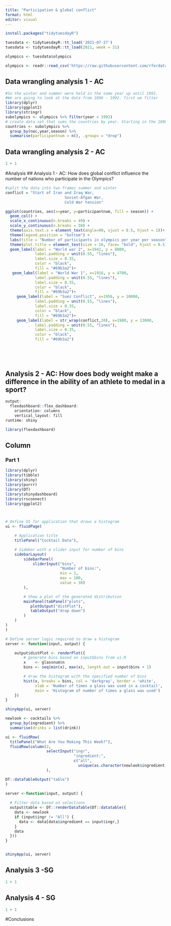 ```yaml
---
title: "Participation & global conflict"
format: html
editor: visual
---
```


```R
install.packages("tidytuesdayR")

tuesdata <- tidytuesdayR::tt_load('2021-07-27')
tuesdata <- tidytuesdayR::tt_load(2021, week = 31)

olympics <- tuesdata$olympics

olympics <- readr::read_csv('https://raw.githubusercontent.com/rfordatascience/tidytuesday/master/data/2021/2021-07-27/olympics.csv')
```
## Data wrangling analysis 1 - AC
```r
#So the winter and summer were held in the same year up until 1992.
#We are going to look at the data from 1896 - 1992. first we filter
library(dplyr)
library(ggplot2)
library(stringr)
subolympics <- olympics %>% filter(year < 1992)
# create data set that sums the countries by year. Starting in the 1800s is too much
countries <- subolympics %>%
  group_by(noc,year,season) %>%
  summarise(participantnum = n(), .groups = "drop")

```

## Data wrangling analysis 2 - AC
```r
1 + 1
```



#Analysis
## Analysis 1 - AC: How does global conflict influence the number of nations who participate in the Olympics?
```r
#split the data into two frames summer and winter
conflict = "Start of Iran and Iraq War, 
                          Soviet-Afgan War, 
                          Cold War tension"

ggplot(countries, aes(x=year, y=participantnum, fill = season)) +
  geom_col() +
  scale_x_continuous(n.breaks = 49) +
  scale_y_continuous(n.breaks = 50) +
  theme(axis.text.x = element_text(angle=90, vjust = 0.5, hjust = 1))+
  theme(legend.position = "bottom") +
  labs(title = "Number of participants in olympics per year per season", x="Year of olympic games", y= "Total number of participants")+
  theme(plot.title = element_text(size = 16, face= "bold", hjust = 0.5)) +
  geom_label(label = "World war 2", x=1942, y = 8000, 
             label.padding = unit(0.55, "lines"),
             label.size = 0.35,
             color = "black",
             fill = "#69b3a2")+
   geom_label(label = "World War 1", x=1916, y = 4700, 
             label.padding = unit(0.55, "lines"),
             label.size = 0.35,
             color = "black",
             fill = "#69b3a2")+
     geom_label(label = "Suez Conflict", x=1956, y = 10000, 
             label.padding = unit(0.55, "lines"),
             label.size = 0.35,
             color = "black",
             fill = "#69b3a2")+
     geom_label(label = str_wrap(conflict,20), x=1980, y = 13000, 
             label.padding = unit(0.55, "lines"),
             label.size = 0.35,
             color = "black",
             fill = "#69b3a2")
  
  

  


```

## Analysis 2 - AC: How does body weight make a difference in the ability of an athlete to medal in a sport?
```r
output: 
  flexdashboard::flex_dashboard:
    orientation: columns
    vertical_layout: fill
runtime: shiny
```

```r
library(flexdashboard)
```

Column {data-width=1000}
-----------------------------------------------------------------------

### Part 1

```r
library(dplyr)
library(tibble)
library(shiny)
library(purrr)
library(DT)
library(shinydashboard)
library(rsconnect)
library(ggplot2)



# Define UI for application that draws a histogram
ui <- fluidPage(

    # Application title
    titlePanel("Cocktail Data"),

    # Sidebar with a slider input for number of bins 
    sidebarLayout(
        sidebarPanel(
            sliderInput("bins",
                        "Number of bins:",
                        min = 1,
                        max = 100,
                        value = 30)
        ),

        # Show a plot of the generated distribution
        mainPanel(tabPanel("plots",
           plotOutput("distPlot"),
           tableOutput("drop down")
        )
    )
)
)

# Define server logic required to draw a histogram
server <- function(input, output) {

    output$distPlot <- renderPlot({
        # generate bins based on input$bins from ui.R
        x    <- glassnum$n
        bins <- seq(min(x), max(x), length.out = input$bins + 1)

        # draw the histogram with the specified number of bins
        hist(x, breaks = bins, col = 'darkgray', border = 'white',
             xlab = 'Number of times a glass was used in a cocktail',
             main = 'Histogram of number of times a glass was used')
    })
}

shinyApp(ui, server)
```
```r
newlook <- cocktails %>% 
  group_by(ingredient) %>% 
  summarise(drinks = list(drink))

ui <- fluidRow(
  titlePanel("What Are You Making This Week?"),
  fluidRow(column(2,
                  selectInput("ingr",
                              "ingredient:",
                              c("all", 
                                unique(as.character(newlook$ingredient)))))
                  ),

DT::dataTableOutput("table")
)

server <-function(input, output) {
  
  # Filter data based on selections
  output$table <- DT::renderDataTable(DT::datatable({
    data <- newlook
    if (input$ingr != "All") {
      data <- data[data$ingredient == input$ingr,]
    }
    data
  }))
}


shinyApp(ui, server)
```

## Analysis 3 -SG
```r
1 + 1
```

## Analysis 4 - SG
```r
1 + 1
```

#Conclusions
